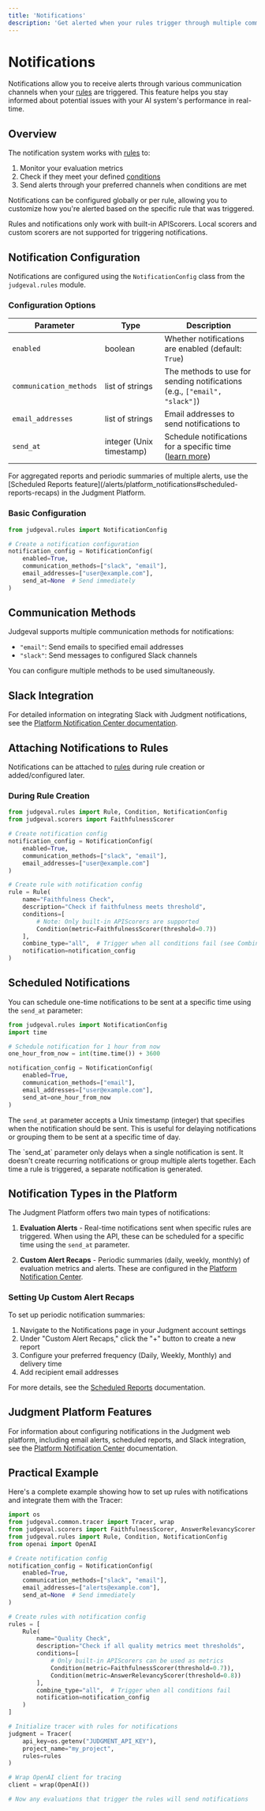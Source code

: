 ```yaml
---
title: 'Notifications'
description: 'Get alerted when your rules trigger through multiple communication channels'
---
```


# Notifications

Notifications allow you to receive alerts through various communication channels when your [rules](/alerts/rules) are triggered. This feature helps you stay informed about potential issues with your AI system's performance in real-time.

## Overview

The notification system works with [rules](/alerts/rules) to:

1. Monitor your evaluation metrics
2. Check if they meet your defined [conditions](/alerts/rules#conditions)
3. Send alerts through your preferred channels when conditions are met

Notifications can be configured globally or per rule, allowing you to customize how you're alerted based on the specific rule that was triggered.

<Warning>
Rules and notifications only work with built-in APIScorers. Local scorers and custom scorers are not supported for triggering notifications.
</Warning>

## Notification Configuration

Notifications are configured using the `NotificationConfig` class from the `judgeval.rules` module.

### Configuration Options

| Parameter | Type | Description |
|-----------|------|-------------|
| `enabled` | boolean | Whether notifications are enabled (default: `True`) |
| `communication_methods` | list of strings | The methods to use for sending notifications (e.g., `["email", "slack"]`) |
| `email_addresses` | list of strings | Email addresses to send notifications to |
| `send_at` | integer (Unix timestamp) | Schedule notifications for a specific time ([learn more](#scheduled-notifications)) |

<Note>
For aggregated reports and periodic summaries of multiple alerts, use the [Scheduled Reports feature](/alerts/platform_notifications#scheduled-reports-recaps) in the Judgment Platform.
</Note>

### Basic Configuration

```python
from judgeval.rules import NotificationConfig

# Create a notification configuration
notification_config = NotificationConfig(
    enabled=True,
    communication_methods=["slack", "email"],
    email_addresses=["user@example.com"],
    send_at=None  # Send immediately
)
```

## Communication Methods

Judgeval supports multiple communication methods for notifications:

- `"email"`: Send emails to specified email addresses
- `"slack"`: Send messages to configured Slack channels

You can configure multiple methods to be used simultaneously.

## Slack Integration

For detailed information on integrating Slack with Judgment notifications, see the [Platform Notification Center documentation](/alerts/platform_notifications#slack-integration).

## Attaching Notifications to Rules

Notifications can be attached to [rules](/alerts/rules) during rule creation or added/configured later.

### During Rule Creation

```python
from judgeval.rules import Rule, Condition, NotificationConfig
from judgeval.scorers import FaithfulnessScorer

# Create notification config
notification_config = NotificationConfig(
    enabled=True,
    communication_methods=["slack", "email"],
    email_addresses=["user@example.com"]
)

# Create rule with notification config
rule = Rule(
    name="Faithfulness Check",
    description="Check if faithfulness meets threshold",
    conditions=[
        # Note: Only built-in APIScorers are supported
        Condition(metric=FaithfulnessScorer(threshold=0.7))
    ],
    combine_type="all",  # Trigger when all conditions fail (see Combine Types in Rules documentation)
    notification=notification_config
)
```

## Scheduled Notifications

You can schedule one-time notifications to be sent at a specific time using the `send_at` parameter:

```python
from judgeval.rules import NotificationConfig
import time

# Schedule notification for 1 hour from now
one_hour_from_now = int(time.time()) + 3600

notification_config = NotificationConfig(
    enabled=True,
    communication_methods=["email"],
    email_addresses=["user@example.com"],
    send_at=one_hour_from_now
)
```

The `send_at` parameter accepts a Unix timestamp (integer) that specifies when the notification should be sent. This is useful for delaying notifications or grouping them to be sent at a specific time of day.

<Warning>
The `send_at` parameter only delays when a single notification is sent. It doesn't create recurring notifications or group multiple alerts together. Each time a rule is triggered, a separate notification is generated.
</Warning>

## Notification Types in the Platform

The Judgment Platform offers two main types of notifications:

1. **Evaluation Alerts** - Real-time notifications sent when specific rules are triggered. When using the API, these can be scheduled for a specific time using the `send_at` parameter.

2. **Custom Alert Recaps** - Periodic summaries (daily, weekly, monthly) of evaluation metrics and alerts. These are configured in the [Platform Notification Center](/alerts/platform_notifications).

### Setting Up Custom Alert Recaps

To set up periodic notification summaries:

1. Navigate to the Notifications page in your Judgment account settings
2. Under "Custom Alert Recaps," click the "+" button to create a new report
3. Configure your preferred frequency (Daily, Weekly, Monthly) and delivery time
4. Add recipient email addresses

For more details, see the [Scheduled Reports](/alerts/platform_notifications#scheduled-reports-recaps) documentation.

## Judgment Platform Features

For information about configuring notifications in the Judgment web platform, including email alerts, scheduled reports, and Slack integration, see the [Platform Notification Center](/alerts/platform_notifications) documentation.

## Practical Example

Here's a complete example showing how to set up rules with notifications and integrate them with the Tracer:

```python
import os
from judgeval.common.tracer import Tracer, wrap
from judgeval.scorers import FaithfulnessScorer, AnswerRelevancyScorer
from judgeval.rules import Rule, Condition, NotificationConfig
from openai import OpenAI

# Create notification config
notification_config = NotificationConfig(
    enabled=True,
    communication_methods=["slack", "email"],
    email_addresses=["alerts@example.com"],
    send_at=None  # Send immediately
)

# Create rules with notification config
rules = [
    Rule(
        name="Quality Check",
        description="Check if all quality metrics meet thresholds",
        conditions=[
            # Only built-in APIScorers can be used as metrics
            Condition(metric=FaithfulnessScorer(threshold=0.7)),
            Condition(metric=AnswerRelevancyScorer(threshold=0.8))
        ],
        combine_type="all",  # Trigger when all conditions fail
        notification=notification_config
    )
]

# Initialize tracer with rules for notifications
judgment = Tracer(
    api_key=os.getenv("JUDGMENT_API_KEY"), 
    project_name="my_project", 
    rules=rules
)

# Wrap OpenAI client for tracing
client = wrap(OpenAI())

# Now any evaluations that trigger the rules will send notifications
``` 
